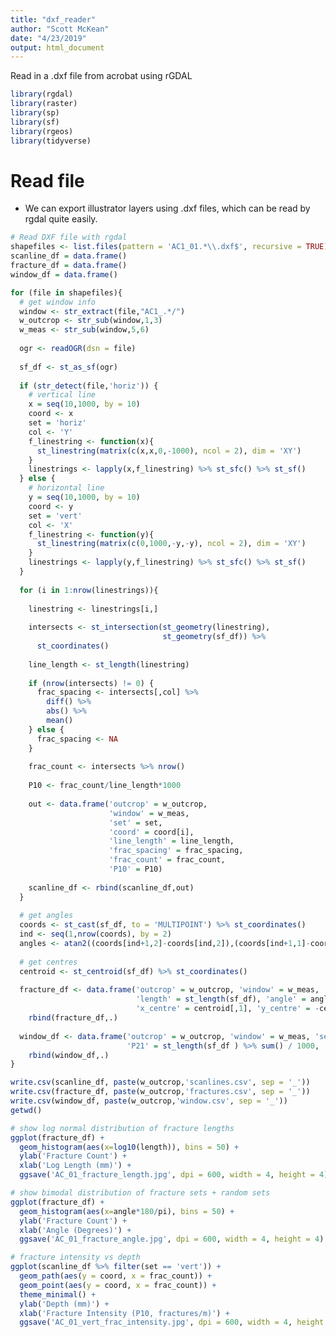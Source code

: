 ```yaml
---
title: "dxf_reader"
author: "Scott McKean"
date: "4/23/2019"
output: html_document
---
```


Read in a .dxf file from acrobat using rGDAL

```r
library(rgdal)
library(raster)
library(sp)
library(sf)
library(rgeos)
library(tidyverse)
```

# Read file

- We can export illustrator layers using .dxf files, which can be read by rgdal quite easily.

```r
# Read DXF file with rgdal
shapefiles <- list.files(pattern = 'AC1_01.*\\.dxf$', recursive = TRUE)
scanline_df = data.frame()
fracture_df = data.frame()
window_df = data.frame()

for (file in shapefiles){
  # get window info
  window <- str_extract(file,"AC1_.*/")
  w_outcrop <- str_sub(window,1,3)
  w_meas <- str_sub(window,5,6)
  
  ogr <- readOGR(dsn = file)
  
  sf_df <- st_as_sf(ogr)
  
  if (str_detect(file,'horiz')) {
    # vertical line
    x = seq(10,1000, by = 10)
    coord <- x
    set = 'horiz'
    col <- 'Y'
    f_linestring <- function(x){
      st_linestring(matrix(c(x,x,0,-1000), ncol = 2), dim = 'XY')
    }
    linestrings <- lapply(x,f_linestring) %>% st_sfc() %>% st_sf()
  } else {
    # horizontal line
    y = seq(10,1000, by = 10)
    coord <- y
    set = 'vert'
    col <- 'X'
    f_linestring <- function(y){
      st_linestring(matrix(c(0,1000,-y,-y), ncol = 2), dim = 'XY')
    }
    linestrings <- lapply(y,f_linestring) %>% st_sfc() %>% st_sf()
  }
  
  for (i in 1:nrow(linestrings)){
  
    linestring <- linestrings[i,]
    
    intersects <- st_intersection(st_geometry(linestring),
                                  st_geometry(sf_df)) %>%
      st_coordinates()
      
    line_length <- st_length(linestring)
    
    if (nrow(intersects) != 0) {
      frac_spacing <- intersects[,col] %>% 
        diff() %>% 
        abs() %>% 
        mean()
    } else {
      frac_spacing <- NA
    }
    
    frac_count <- intersects %>% nrow()
    
    P10 <- frac_count/line_length*1000
      
    out <- data.frame('outcrop' = w_outcrop,
                      'window' = w_meas,
                      'set' = set,
                      'coord' = coord[i],
                      'line_length' = line_length,
                      'frac_spacing' = frac_spacing,
                      'frac_count' = frac_count, 
                      'P10' = P10)
    
    scanline_df <- rbind(scanline_df,out)
  }
  
  # get angles
  coords <- st_cast(sf_df, to = 'MULTIPOINT') %>% st_coordinates()
  ind <- seq(1,nrow(coords), by = 2)
  angles <- atan2((coords[ind+1,2]-coords[ind,2]),(coords[ind+1,1]-coords[ind,1]))
  
  # get centres
  centroid <- st_centroid(sf_df) %>% st_coordinates()
  
  fracture_df <- data.frame('outcrop' = w_outcrop, 'window' = w_meas, 'set' = set, 
                            'length' = st_length(sf_df), 'angle' = angles, 
                            'x_centre' = centroid[,1], 'y_centre' = -centroid[,2])  %>%
    rbind(fracture_df,.)
  
  window_df <- data.frame('outcrop' = w_outcrop, 'window' = w_meas, 'set' = set, 
                          'P21' = st_length(sf_df ) %>% sum() / 1000, 'P20' = nrow(sf_df)) %>%
    rbind(window_df,.)
}

write.csv(scanline_df, paste(w_outcrop,'scanlines.csv', sep = '_'))
write.csv(fracture_df, paste(w_outcrop,'fractures.csv', sep = '_'))
write.csv(window_df, paste(w_outcrop,'window.csv', sep = '_'))
getwd()
```

```r
# show log normal distribution of fracture lengths
ggplot(fracture_df) +
  geom_histogram(aes(x=log10(length)), bins = 50) +
  ylab('Fracture Count') +
  xlab('Log Length (mm)') +
  ggsave('AC_01_fracture_length.jpg', dpi = 600, width = 4, height = 4)

# show bimodal distribution of fracture sets + random sets
ggplot(fracture_df) +
  geom_histogram(aes(x=angle*180/pi), bins = 50) +
  ylab('Fracture Count') +
  xlab('Angle (Degrees)') +
  ggsave('AC_01_fracture_angle.jpg', dpi = 600, width = 4, height = 4)

# fracture intensity vs depth
ggplot(scanline_df %>% filter(set == 'vert')) +
  geom_path(aes(y = coord, x = frac_count)) + 
  geom_point(aes(y = coord, x = frac_count)) + 
  theme_minimal() +
  ylab('Depth (mm)') +
  xlab('Fracture Intensity (P10, fractures/m)') +
  ggsave('AC_01_vert_frac_intensity.jpg', dpi = 600, width = 4, height = 8)
```